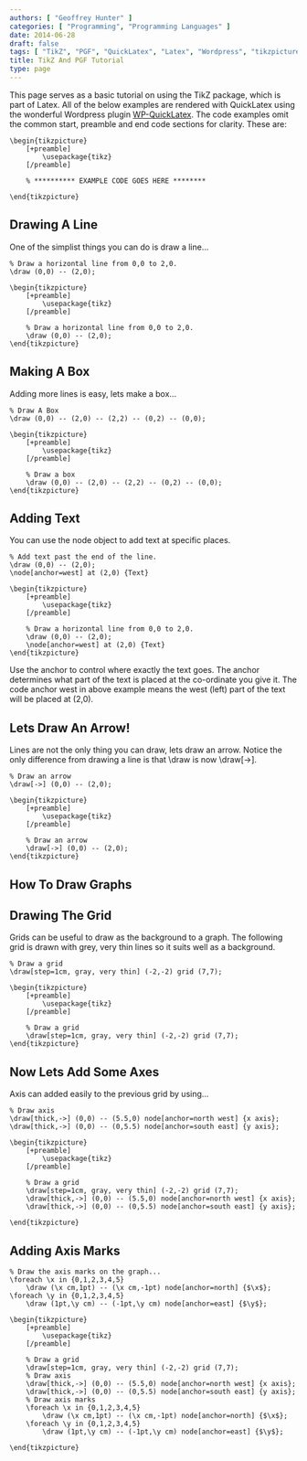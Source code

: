 ```yaml
---
authors: [ "Geoffrey Hunter" ]
categories: [ "Programming", "Programming Languages" ]
date: 2014-06-28
draft: false
tags: [ "TikZ", "PGF", "QuickLatex", "Latex", "Wordpress", "tikzpicture", "line", "box", "arrow", "text" ]
title: TikZ And PGF Tutorial
type: page
---
```



This page serves as a basic tutorial on using the TikZ package, which is part of Latex. All of the below examples are rendered with QuickLatex using the wonderful Wordpress plugin [WP-QuickLatex](http://wordpress.org/plugins/wp-quicklatex/). The code examples omit the common start, preamble and end code sections for clarity. These are:

```text
\begin{tikzpicture}
	[+preamble]
		\usepackage{tikz}
	[/preamble]
	
	% ********** EXAMPLE CODE GOES HERE ********
	
\end{tikzpicture}
```

## Drawing A Line

One of the simplist things you can do is draw a line...

```text
% Draw a horizontal line from 0,0 to 2,0.
\draw (0,0) -- (2,0);	
```

```
\begin{tikzpicture}
	[+preamble]
		\usepackage{tikz}
	[/preamble]

	% Draw a horizontal line from 0,0 to 2,0.
	\draw (0,0) -- (2,0);
\end{tikzpicture}
```

## Making A Box

Adding more lines is easy, lets make a box...

```text
% Draw A Box
\draw (0,0) -- (2,0) -- (2,2) -- (0,2) -- (0,0);
```

```
\begin{tikzpicture}
	[+preamble]
		\usepackage{tikz}
	[/preamble]

	% Draw a box
	\draw (0,0) -- (2,0) -- (2,2) -- (0,2) -- (0,0);
\end{tikzpicture}
```

## Adding Text

You can use the node object to add text at specific places.

```text
% Add text past the end of the line.
\draw (0,0) -- (2,0);
\node[anchor=west] at (2,0) {Text}
```

```
\begin{tikzpicture}
	[+preamble]
		\usepackage{tikz}
	[/preamble]

	% Draw a horizontal line from 0,0 to 2,0.
	\draw (0,0) -- (2,0);
	\node[anchor=west] at (2,0) {Text}
\end{tikzpicture}
```

Use the anchor to control where exactly the text goes. The anchor determines what part of the text is placed at the co-ordinate you give it. The code anchor west in above example means the west (left) part of the text will be placed at (2,0).

## Lets Draw An Arrow!

Lines are not the only thing you can draw, lets draw an arrow. Notice the only difference from drawing a line is that \draw is now \draw[->].

```text
% Draw an arrow
\draw[->] (0,0) -- (2,0);
```

```
\begin{tikzpicture}
	[+preamble]
		\usepackage{tikz}
	[/preamble]

	% Draw an arrow
	\draw[->] (0,0) -- (2,0);
\end{tikzpicture}
```	

## How To Draw Graphs

## Drawing The Grid

Grids can be useful to draw as the background to a graph. The following grid is drawn with grey, very thin lines so it suits well as a background.

```text
% Draw a grid
\draw[step=1cm, gray, very thin] (-2,-2) grid (7,7);
```

```
\begin{tikzpicture}
	[+preamble]
		\usepackage{tikz}
	[/preamble]

	% Draw a grid
	\draw[step=1cm, gray, very thin] (-2,-2) grid (7,7);
\end{tikzpicture}
```	

## Now Lets Add Some Axes

Axis can added easily to the previous grid by using...

```
% Draw axis
\draw[thick,->] (0,0) -- (5.5,0) node[anchor=north west] {x axis};
\draw[thick,->] (0,0) -- (0,5.5) node[anchor=south east] {y axis};	
```

```
\begin{tikzpicture}
	[+preamble]
		\usepackage{tikz}
	[/preamble]

	% Draw a grid
	\draw[step=1cm, gray, very thin] (-2,-2) grid (7,7);
	\draw[thick,->] (0,0) -- (5.5,0) node[anchor=north west] {x axis};
	\draw[thick,->] (0,0) -- (0,5.5) node[anchor=south east] {y axis};		

\end{tikzpicture}
```	

## Adding Axis Marks

```   
% Draw the axis marks on the graph...
\foreach \x in {0,1,2,3,4,5}
	\draw (\x cm,1pt) -- (\x cm,-1pt) node[anchor=north] {$\x$};
\foreach \y in {0,1,2,3,4,5}
	\draw (1pt,\y cm) -- (-1pt,\y cm) node[anchor=east] {$\y$};
```

```
\begin{tikzpicture}
	[+preamble]
		\usepackage{tikz}
	[/preamble]

	% Draw a grid
	\draw[step=1cm, gray, very thin] (-2,-2) grid (7,7);
	% Draw axis
	\draw[thick,->] (0,0) -- (5.5,0) node[anchor=north west] {x axis};
	\draw[thick,->] (0,0) -- (0,5.5) node[anchor=south east] {y axis};
	% Draw axis marks
	\foreach \x in {0,1,2,3,4,5}
		\draw (\x cm,1pt) -- (\x cm,-1pt) node[anchor=north] {$\x$};
	\foreach \y in {0,1,2,3,4,5}
		\draw (1pt,\y cm) -- (-1pt,\y cm) node[anchor=east] {$\y$};

\end{tikzpicture}
```